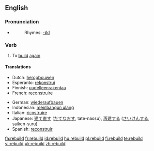 ==English==
=== Pronunciation ===
*{{IPA|/'riːbɪld/}}
*:Rhymes: [[Rhymes:English:-ɪld|-ɪld]]

=== Verb ===
{{en-verb|rebuilds|rebuilding|rebuilt|rebuilt}}

# To [[build]] [[again]].

==== Translations ====
{{trans-top|to build again}}
*Dutch: [[heropbouwen]]
*Esperanto: [[rekonstrui]]
*Finnish: [[uudelleenrakentaa]]
*French: [[reconstruire]]
{{trans-mid}}
*German: [[wiederaufbauen]]
*Indonesian: [[bangun ulang|membangun ulang]]
*Italian: [[ricostruire]]
*Japanese: [[建て直す]] ([[たてなおす]], tate-naosu), [[再建]]する ([[さいけん]]する, saiken-suru)
*Spanish: [[reconstruir]]
{{trans-bottom}}

[[fa:rebuild]]
[[fr:rebuild]]
[[id:rebuild]]
[[hu:rebuild]]
[[pl:rebuild]]
[[fi:rebuild]]
[[te:rebuild]]
[[vi:rebuild]]
[[uk:rebuild]]
[[zh:rebuild]]